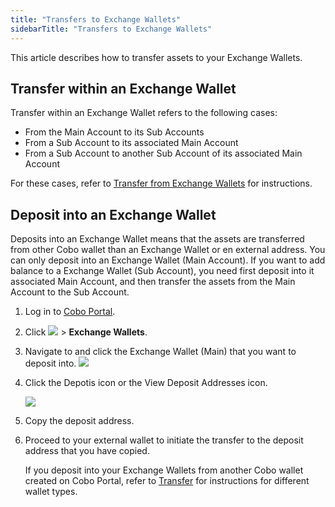 ```yaml
---
title: "Transfers to Exchange Wallets"
sidebarTitle: "Transfers to Exchange Wallets"
---
```


This article describes how to transfer assets to your Exchange Wallets.

## Transfer within an Exchange Wallet

Transfer within an Exchange Wallet refers to the following cases:
- From the Main Account to its Sub Accounts
- From a Sub Account to its associated Main Account
- From a Sub Account to another Sub Account of its associated Main Account

For these cases, refer to [Transfer from Exchange Wallets](/en/portal/transfers/from-exchange-wallets) for instructions.

## Deposit into an Exchange Wallet
Deposits into an Exchange Wallet means that the assets are transferred from other Cobo wallet than an Exchange Wallet or en external address. You can only deposit into an Exchange Wallet (Main Account). If you want to add balance to a Exchange Wallet (Sub Account), you need first deposit into it associated Main Account, and then transfer the assets from the Main Account to the Sub Account. 

1. Log in to [Cobo Portal](https://portal.cobo.com/login).
2. Click <img src="/en/images/mpc-wallet/wallets-icon.svg" className="icon"></img> > **Exchange Wallets**.
3. Navigate to and click the Exchange Wallet (Main) that you want to deposit into. 
    <img src="/en/images/exchange-wallet/exchange new 4.png" className="screenshot_full_screen"/>
    
4. Click the Depotis icon or the View Deposit Addresses icon.

    <img src="/en/images/exchange-wallet/exchange new 5.png" className="screenshot_full_screen"/>

5. Copy the deposit address. 
6. Proceed to your external wallet to initiate the transfer to the deposit address that you have copied.

    <Info>If you deposit into your Exchange Wallets from another Cobo wallet created on Cobo Portal, refer to <a href="/en/portal/exchange-wallets/transfers">Transfer</a> for instructions for different wallet types.</Info>
